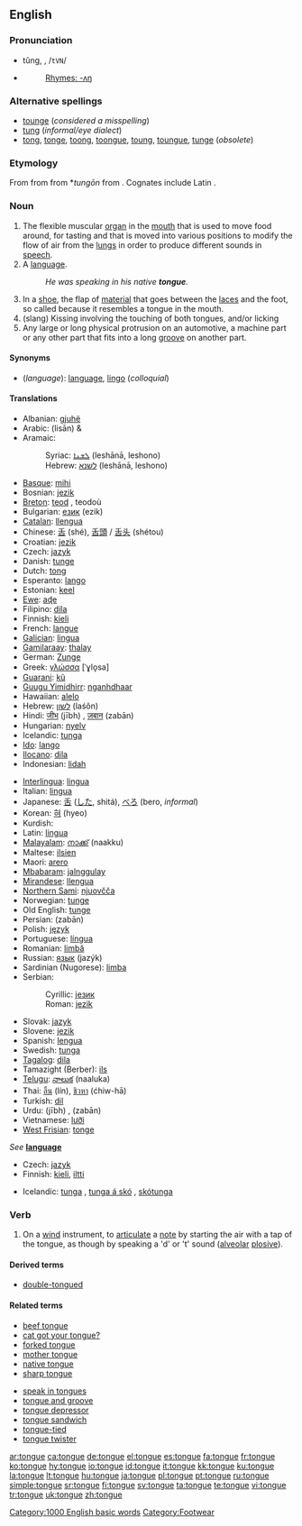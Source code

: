 {{wikipedia}}
==English==

===Pronunciation===
* tŭng, {{IPA|/tʌŋ/}}, /<tt>tVN</tt>/
* {{audio|en-us-tongue.ogg|Audio (US)}}
*: [[Rhymes:English:-ʌŋ|Rhymes: -ʌŋ]]

===Alternative spellings===
* [[tounge]] (''considered a misspelling'')
* [[tung]] (''informal/eye dialect'')
* [[tong]], [[tonge]], [[toong]], [[toongue]], [[toung]], [[toungue]], [[tunge]] (''obsolete'')

===Etymology===
From {{ME.}} from {{OE.}} {{term|tunge}} from {{Ger.}} *''tungōn'' from {{proto|Indo-European|dn̥ghū-}}. Cognates include Latin {{term|lingua}}.

===Noun===
{{en-noun}}

# The flexible muscular [[organ]] in the [[mouth]] that is used to move food around, for tasting and that is moved into various positions to modify the flow of air from the [[lung]]s in order to produce different sounds in [[speech]].
# A [[language]].
#: ''He was speaking in his native '''tongue'''.''
# In a [[shoe]], the flap of [[material]] that goes between the [[laces]] and the foot, so called because it resembles a tongue in the mouth.
# (slang) Kissing involving the touching of both tongues, and/or licking
# Any large or long physical protrusion on an automotive, a machine part or any other part that fits into a long [[groove]] on another part.

====Synonyms====
* (''language''): [[language]], [[lingo]] (''colloquial'')

====Translations====
{{trans-top|organ}}
* Albanian: [[gjuhë]] {{f}}
* Arabic: {{Arab|[[لسان]]}} (lisān) {{m}} & {{f}}
* Aramaic:
*: Syriac: [[ܠܫܢܐ]] (leshānā, leshono) {{m}}
*: Hebrew: [[לשנא]] (leshānā, leshono) {{m}}
* [[Basque]]: [[mihi]]
* Bosnian: [[jezik]] {{m}}
* [[Breton]]: [[teod]] {{m}}, teodoù {{p}}
* Bulgarian: [[език]] (ezik) {{m}}
* [[Catalan]]: [[llengua]] {{f}}
* Chinese: [[舌]] (shé), [[舌頭]] / [[舌头]] (shétou)
* Croatian: [[jezik]] {{m}}
* Czech: [[jazyk]] {{m}}
* Danish: [[tunge]] {{c}}
* Dutch: [[tong]] {{f}}
* Esperanto: [[lango]]
* Estonian: [[keel]]
* [[Ewe]]: [[aɖe]] {{n}}
* Filipino: [[dila]]
* Finnish: [[kieli]]
* French: [[langue#French|langue]] {{f}}
* [[Galician]]: [[lingua]] {{f}}
* [[Gamilaraay]]: [[thalay]]
* German: [[Zunge]] {{f}}
* Greek: [[γλώσσα]] [ˈɣlo̞sa] {{f}}
* [[Guarani]]: [[kũ]]
* [[Guugu Yimidhirr]]: [[nganhdhaar]]
* Hawaiian: [[alelo]]
* Hebrew: [[לשון]] (laśôn) {{f}}
* Hindi: [[जीभ]] (jībh) {{f}}, [[ज़बान]] (zabān) {{f}}
* Hungarian: [[nyelv]]
* Icelandic: [[tunga]] {{f}}
* [[Ido]]: [[lango]]
* [[Ilocano]]: [[dila]]
* Indonesian: [[lidah]]
{{trans-mid}}
* [[Interlingua]]: [[lingua#Interlingua|lingua]]
* Italian: [[lingua#Italian|lingua]] {{f}}
* Japanese: [[舌]] ([[した]], shitá), [[べろ]] (bero, ''informal'')
* Korean: [[혀]] (hyeo)
* Kurdish: {{KUchar|[[زمان]]}}
* Latin: [[lingua]] {{f}}
* [[Malayalam]]: [[നാക്ക്]] (naakku)
* Maltese: [[ilsien]] {{m}}
* Maori: [[arero]]
* [[Mbabaram]]: [[jalnggulay]]
* [[Mirandese]]: [[llengua]] {{f}}
* [[Northern Sami]]: [[njuovčča]]
* Norwegian: [[tunge]]
* Old English: [[tunge]]
* Persian: {{fa-Arab|[[زبان]]}} (zabān)
* Polish: [[język]] {{m}}
* Portuguese: [[língua]] {{f}}
* Romanian: [[limbă]] {{f}}
* Russian: [[язык]] (jazýk) {{m}}
* Sardinian (Nugorese): [[limba]] {{f}}
* Serbian:
*: Cyrillic: [[језик]] {{m}}
*: Roman: [[jezik]] {{m}}
* Slovak: [[jazyk]] {{m}}
* Slovene: [[jezik]] {{m}}
* Spanish: [[lengua]] {{f}}
* Swedish: [[tunga]] {{c}}
* [[Tagalog]]: [[dila]]
* Tamazight (Berber): [[ils]]
* [[Telugu]]: [[నాలుక]] (naaluka)
* Thai: [[ลิ้น]] (lín), [[ชิวหา]] (ćhiw-hā)
* Turkish: [[dil]]
* Urdu: {{ur-Arab|[[جیبھ]]}} (jībh) {{f}}, {{ur-Arab|[[زبان]]}} (zabān) {{f}}
* Vietnamese: [[lưỡi]]
* [[West Frisian]]: [[tonge]]
{{trans-bottom}}

{{trans-top|language}}
''See'' '''[[language]]'''
{{trans-mid}}
{{trans-bottom}}

{{trans-top|flap in a shoe}}
* Czech: [[jazyk]] {{m}}
* Finnish: [[kieli]], [[iltti]]
{{trans-mid}}
* Icelandic: [[tunga]] {{f}}, [[tunga á skó]] {{f}}, [[skótunga]] {{f}}
{{trans-bottom}}

===Verb===
{{en-verb|tongues|tonguing|tongued}}

# {{music}} On a [[wind]] instrument, to [[articulate]] a [[note]] by starting the air with a tap of the tongue, as though by speaking a 'd' or 't' sound ([[alveolar]] [[plosive]]).

====Derived terms====
* [[double-tongued]]

====Related terms====
{{top2}}
* [[beef tongue]]
* [[cat got your tongue?]]
* [[forked tongue]]
* [[mother tongue]]
* [[native tongue]]
* [[sharp tongue]]
{{mid2}}
* [[speak in tongues]]
* [[tongue and groove]]
* [[tongue depressor]]
* [[tongue sandwich]]<!--slang for a kiss in which the tongue is inserted into one's partner's mouth; synonym: French kiss-->
* [[tongue-tied]]
* [[tongue twister]]

<!-- move this to "tongue and groove if found to be legitimate: *[[tongue-and-groove merchant]] = a
lesbian, with reference to cunnilingus-->
{{bottom}}

[[Category:1000 English basic words]]
[[Category:Footwear]]

[[ar:tongue]]
[[ca:tongue]]
[[de:tongue]]
[[el:tongue]]
[[es:tongue]]
[[fa:tongue]]
[[fr:tongue]]
[[ko:tongue]]
[[hy:tongue]]
[[io:tongue]]
[[id:tongue]]
[[it:tongue]]
[[kk:tongue]]
[[ku:tongue]]
[[la:tongue]]
[[lt:tongue]]
[[hu:tongue]]
[[ja:tongue]]
[[pl:tongue]]
[[pt:tongue]]
[[ru:tongue]]
[[simple:tongue]]
[[sr:tongue]]
[[fi:tongue]]
[[sv:tongue]]
[[ta:tongue]]
[[te:tongue]]
[[vi:tongue]]
[[tr:tongue]]
[[uk:tongue]]
[[zh:tongue]]